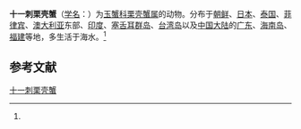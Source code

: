 {{Speciesbox
| name = 十一刺栗壳蟹
| status = 
| status_system = 
| image = Specimen of Arcania undecimspinosa.JPG
| genus = Arcania
| species = undecimspinosa
| authority = (de Haan, 1841)<ref name='id11484'>{{cite web| url =http://www.bioinfo.cn/db05/BjdwSpecies.php?action=view&id=11484| title =十一刺栗壳蟹| work =《中国动物物种编目数据库》| publisher =中国科学院微生物研究所| author =中国科学院动物研究所| accessdate =2009-04-28| deadurl =yes| archiveurl =https://web.archive.org/web/20160305083340/http://www.bioinfo.cn/db05/BjdwSpecies.php?action=view&id=11484| archivedate =2016-03-05}}</ref>
}}

'''十一刺栗壳蟹'''（[[学名|学名]]：{{lang|la|''Arcania undecimspinosa''}}）为[[玉蟹科|玉蟹科]][[栗壳蟹属|栗壳蟹属]]的动物。分布于[[朝鲜|朝鲜]]、[[日本|日本]]、[[泰国|泰国]]、[[菲律宾|菲律宾]]、[[澳大利亚|澳大利亚]]东部、[[印度|印度]]、[[塞舌耳群岛|塞舌耳群岛]]、[[台湾岛|台湾岛]]以及[[中国大陆|中国大陆]]的[[广东|广东]]、[[海南岛|海南岛]]、[[福建|福建]]等地，多生活于海水。<ref name='id11484'/>

== 参考文献 ==
{{reflist}}

{{Wikispecies|Arcania undecimspinosa}}
{{Taxonbar|from=Q13390378}}

[[Category:栗壳蟹属|十一刺栗壳蟹]]


{{螃蟹小作品}}